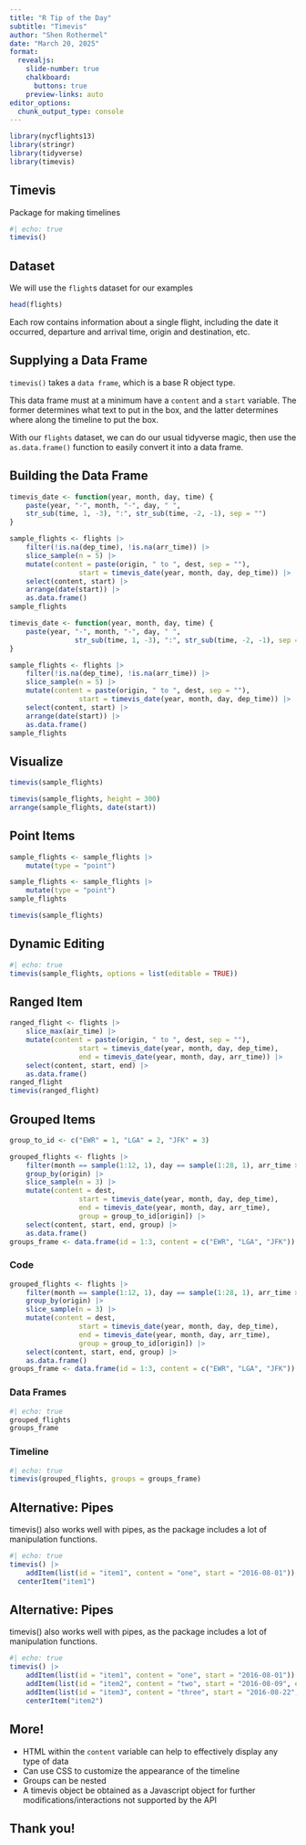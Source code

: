 ```yaml
---
title: "R Tip of the Day"
subtitle: "Timevis"
author: "Shen Rothermel"
date: "March 20, 2025"
format:
  revealjs: 
    slide-number: true
    chalkboard: 
      buttons: true
    preview-links: auto
editor_options: 
  chunk_output_type: console
---
```


```r
library(nycflights13)
library(stringr)
library(tidyverse)
library(timevis)
```

## Timevis

::: {.fragment .fade-in}
Package for making timelines
:::

::: {.fragment .fade-in}
```r
#| echo: true
timevis()
```
:::

## Dataset

We will use the `flight`s dataset for our examples

::: {.fragment .fade-in}
```r
head(flights)
```
:::

::: {.fragment .fade-in}
Each row contains information about a single flight, including the date it occurred, departure and arrival time, origin and destination, etc.
:::

## Supplying a Data Frame

::: {.fragment .fade-in}
`timevis()` takes a `data frame`, which is a base R object type.
:::

::: {.fragment .fade-in}
This data frame must at a minimum have a `content` and a `start` variable. The former determines what text to put in the box, and the latter determines where along the timeline to put the box.
:::

::: {.fragment .fade-in}
With our `flights` dataset, we can do our usual tidyverse magic, then use the `as.data.frame()` function to easily convert it into a data frame.
:::

## Building the Data Frame

```.r
timevis_date <- function(year, month, day, time) {
	paste(year, "-", month, "-", day, " ",
	str_sub(time, 1, -3), ":", str_sub(time, -2, -1), sep = "")
}

sample_flights <- flights |>
	filter(!is.na(dep_time), !is.na(arr_time)) |> 
	slice_sample(n = 5) |>
	mutate(content = paste(origin, " to ", dest, sep = ""),
				 start = timevis_date(year, month, day, dep_time)) |>
	select(content, start) |>
	arrange(date(start)) |> 
	as.data.frame()
sample_flights
```

::: {.fragment .fade-in}
```r
timevis_date <- function(year, month, day, time) {
	paste(year, "-", month, "-", day, " ",
				str_sub(time, 1, -3), ":", str_sub(time, -2, -1), sep = "")
}

sample_flights <- flights |>
	filter(!is.na(dep_time), !is.na(arr_time)) |> 
	slice_sample(n = 5) |>
	mutate(content = paste(origin, " to ", dest, sep = ""),
				 start = timevis_date(year, month, day, dep_time)) |>
	select(content, start) |>
	arrange(date(start)) |> 
	as.data.frame()
sample_flights
```
:::

## Visualize

```r
timevis(sample_flights)
```

```r
timevis(sample_flights, height = 300)
arrange(sample_flights, date(start))
```

## Point Items

::: {.fragment .fade-in}
```r
sample_flights <- sample_flights |>
	mutate(type = "point")
```
:::

::: {.fragment .fade-in}
```r
sample_flights <- sample_flights |> 
	mutate(type = "point")
sample_flights
```
:::

::: {.fragment .fade-in}
```r
timevis(sample_flights)
```
:::

## Dynamic Editing

```r
#| echo: true
timevis(sample_flights, options = list(editable = TRUE))
```

## Ranged Item

```r
ranged_flight <- flights |> 
	slice_max(air_time) |> 
	mutate(content = paste(origin, " to ", dest, sep = ""),
				 start = timevis_date(year, month, day, dep_time),
				 end = timevis_date(year, month, day, arr_time)) |> 
	select(content, start, end) |> 
	as.data.frame()
ranged_flight
timevis(ranged_flight)
```

## Grouped Items {.smaller}

```r
group_to_id <- c("EWR" = 1, "LGA" = 2, "JFK" = 3)

grouped_flights <- flights |> 
	filter(month == sample(1:12, 1), day == sample(1:28, 1), arr_time > dep_time) |>
	group_by(origin) |> 
	slice_sample(n = 3) |> 
	mutate(content = dest,
				 start = timevis_date(year, month, day, dep_time),
				 end = timevis_date(year, month, day, arr_time),
				 group = group_to_id[origin]) |>
	select(content, start, end, group) |>
	as.data.frame()
groups_frame <- data.frame(id = 1:3, content = c("EWR", "LGA", "JFK"))
```

::: panel-tabset
### Code

```.r
grouped_flights <- flights |> 
	filter(month == sample(1:12, 1), day == sample(1:28, 1), arr_time > dep_time) |>
	group_by(origin) |> 
	slice_sample(n = 3) |> 
	mutate(content = dest,
				 start = timevis_date(year, month, day, dep_time),
				 end = timevis_date(year, month, day, arr_time),
				 group = group_to_id[origin]) |>
	select(content, start, end, group) |>
	as.data.frame()
groups_frame <- data.frame(id = 1:3, content = c("EWR", "LGA", "JFK"))
```

### Data Frames

```r
#| echo: true
grouped_flights
groups_frame
```

### Timeline

```r
#| echo: true
timevis(grouped_flights, groups = groups_frame)
```
:::

## Alternative: Pipes {auto-animate="true" auto-animate-easing="ease-in-out"}

::: {.fragment .fade-in}
timevis() also works well with pipes, as the package includes a lot of manipulation functions.
:::

::: {.fragment .fade-in}
```r
#| echo: true
timevis() |>
	addItem(list(id = "item1", content = "one", start = "2016-08-01")) |>
  centerItem("item1")
```
:::

## Alternative: Pipes {auto-animate="true" auto-animate-easing="ease-in-out"}

timevis() also works well with pipes, as the package includes a lot of manipulation functions.

```r
#| echo: true
timevis() |>
	addItem(list(id = "item1", content = "one", start = "2016-08-01")) |>
	addItem(list(id = "item2", content = "two", start = "2016-08-09", end = "2016-08-17")) |>
	addItem(list(id = "item3", content = "three", start = "2016-08-22", type = "point")) |>
	centerItem("item2")
```

## More!

::: incremental
- HTML within the `content` variable can help to effectively display any type of data
- Can use CSS to customize the appearance of the timeline
- Groups can be nested
- A timevis object be obtained as a Javascript object for further modifications/interactions not supported by the API
:::

## Thank you!